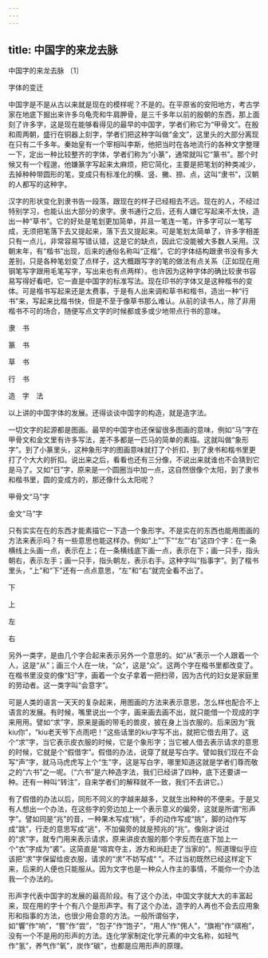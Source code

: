 ```yaml
---
---
---
```

title: 中国字的来龙去脉
---



中国字的来龙去脉 〔1〕



字体的变迁

中国字是不是从古以来就是现在的模样呢？不是的。在平原省的安阳地方，考古学家在地底下掘出来许多乌龟壳和牛肩胛骨，是三千多年以前的殷朝的东西，那上面刻了许多字，这是现在能够看得见的最早的中国字，学者们称它为“甲骨文”。在殷和周两朝，盛行在铜器上刻字，学者们把这种字叫做“金文”，这里头的大部分离现在只有二千多年。秦始皇有一个宰相叫李斯，他把当时在各地流行的各种文字整理一下，定出一种比较整齐的字体，学者们称为“小篆”，通常就叫它“篆书”。那个时候又有一个程邈，他嫌篆字写起来太麻烦，把它简化，主要是把笔划的种类减少，去掉种种带圆形的笔，变成只有标准化的横、竖、撇、捺、点，这叫“隶书”，汉朝的人都写的这种字。

汉字的形状变化到隶书告一段落，跟现在的样子已经相去不远。现在的人，不经过特别学习，也能认出大部分的隶字。隶书通行之后，还有人嫌它写起来不太快，造出一种“草书”。它的好处是笔划更加简单，并且一笔连一笔，许多字可以一笔写成，无须把笔落下去又提起来，落下去又提起来。可是笔划太简单了，许多字相差只有一点儿，非常容易写错认错，这是它的缺点，因此它没能被大多数人采用。汉朝末年，有“楷书”出现，后来的通俗名称叫“正楷”。它的字体结构跟隶书没有多大差别，只是各种笔划变了点样子，这大概跟写字的笔的做法有点关系（正如现在用钢笔写字跟用毛笔写字，写出来也有点两样）。也许因为这种字体的确比较隶书容易写得好看吧，它一直是中国字的标准写法。现在印书的字体又是这种楷书的变体。可是楷书写起来还是太费事，于是有人出来调和草书和楷书，造出一种“行书”来，写起来比楷书快，但是不至于像草书那么难认。从前的读书人，除了非用楷书不可的场合，随便写点文字的时候都或多或少地带点行书的意味。



隶　书



篆　书



草　书



行　书

造　字　法

以上讲的中国字体的发展。还得谈谈中国字的构造，就是造字法。

一切文字的起源都是图画。最早的中国字也还保留很多图画的意味，例如“马”字在甲骨文和金文里有许多写法，差不多都是一匹马的简单的素描。这就叫做“象形字”。到了小篆里头，这种象形字的图画意味就打了个折扣，到了隶书和楷书里更打了个大大的折扣。说出来之后，看看也还有三分像，不说出来就谁也不会猜到它是马了。又如“日”字，原来是一个圆圈当中加一点，这自然很像个太阳，到了隶书和楷书里，圆的变成方的，那还像什么太阳呢？



甲骨文“马”字



金文“马”字

只有实实在在的东西才能素描它一下造一个象形字。不是实在的东西也能用图画的方法来表示吗？有一些意思也能这样办。例如“上”“下”“左”“右”这四个字：在一条横线上头画一点，表示在上；在一条横线底下画一点，表示在下；画一只手，指头朝右，表示左手；画一只手，指头朝左，表示右手。这种字叫“指事字”。到了楷书里头，“上”和“下”还有一点点意思，“左”和“右”就完全看不出了。



下



上



左



右

另外一类字，是由几个字合起来表示另外一个意思的。如“从”表示一个人跟着一个人，这是“从”；画三个人在一块，“众”，这是“众”。这两个字在楷书里都改变了。在楷书里没变的像“妇”字，画着一个女子拿着一把扫帚，因为古代的妇女是家庭里的劳动者。这一类字叫“会意字”。

可是人类的语言一天天的复杂起来，用图画的方法来表示意思，怎么样也配合不上语言的发展。有时候，嘴里说出一个字，画来画去画不出，就只能借一个现成的字来用用。譬如“求”字，原来是画的带毛的兽皮，披在身上当衣服的。后来因为“我kiu你”，“kiu老天爷下点雨吧！”这些话里的kiu字写不出，就把它借去用了。这个“求”字，当它表示皮衣服的时候，它是个象形字；当它被人借去表示请求的意思的时候，它就是个“假借字”。假借的办法，说穿了就是写白字。譬如我们现在不会写“声”字，就马马虎虎写上个“生”字，这是写白字，哪里知道这就是学者们尊而敬之的“六书”之一呢。（“六书”是六种造字法，我们已经讲了四种，底下还要讲一种。还有一种叫“转注”，自来学者们的解释就不一致，我们不去讲它。）

有了假借的办法以后，同形不同义的字越来越多，又就生出种种的不便来。于是又有人想出一个办法，在这些字的旁边加上一个表示意义的偏旁，这就是所谓“形声字”。譬如同是“兆”的音，一种果木写成“桃”，手的动作写成“挑”，脚的动作写成“跳”，行走的意思写成“逃”，不加偏旁的就是预兆的“兆”。像刚才说过的“求”字，就专门用来表示请求，原来讲皮衣服的那个字反而在底下加上一个“衣”字成为“裘”。这简直是“喧宾夺主，游方和尚赶走了当家的”。照道理似乎应该把“求”字保留给皮衣服，请求的“求”不妨写成“ ”。不过当初既然已经这样定下来，后来的人便也只能服从。因为文字也是一种众人作主的事情，不能你一个办法我一个办法的。

形声字代表中国字的发展的最高阶段。有了这个办法，中国文字就大大的丰富起来，现在用的字十个有八个是形声字。有了这个办法，造字的人再也不会去应用象形和指事的方法，也很少用会意的方法。一般所谓俗字，如“響”作“响”，“嘗”作“尝”，“包子”作“饱子”，“用人”作“佣人”，“旗袍”作“祺袍”，没有一个不是用的形声的方法。连化学家制定化学元素的中文名称，如轻气作“氢”，养气作“氧”，炭作“碳”，也都是应用形声的原理。